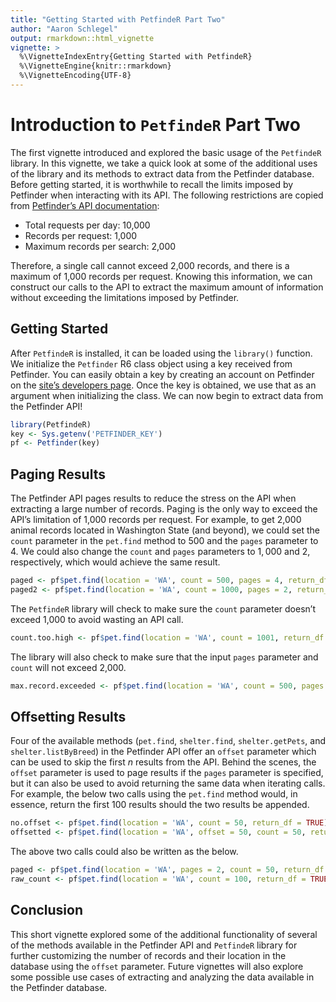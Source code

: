 ```yaml
---
title: "Getting Started with PetfindeR Part Two"
author: "Aaron Schlegel"
output: rmarkdown::html_vignette
vignette: >
  %\VignetteIndexEntry{Getting Started with PetfindeR}
  %\VignetteEngine{knitr::rmarkdown}
  %\VignetteEncoding{UTF-8}
---
```


# Introduction to `PetfindeR` Part Two

The first vignette introduced and explored the basic usage of the `PetfindeR` library. In this vignette, we take a quick look at some of the additional uses of the library and its methods to extract data from the Petfinder database. Before getting started, it is worthwhile to recall the limits imposed by Petfinder when interacting with its API. The following restrictions are copied from [Petfinder's API documentation](https://www.petfinder.com/developers/api-docs#restrictions):

* Total requests per day: 10,000
* Records per request: 1,000
* Maximum records per search: 2,000

Therefore, a single call cannot exceed 2,000 records, and there is a maximum of 1,000 records per request. Knowing this information, we can construct our calls to the API to extract the maximum amount of information without exceeding the limitations imposed by Petfinder.

## Getting Started

After `PetfindeR` is installed, it can be loaded using the `library()` function. We initialize the `Petfinder` R6 class object using a key received from Petfinder. You can easily obtain a key by creating an account on Petfinder on the [site's developers page](https://www.petfinder.com/developers/api-key). Once the key is obtained, we use that as an argument when initializing the class. We can now begin to extract data from the Petfinder API!

```r
library(PetfindeR)
key <- Sys.getenv('PETFINDER_KEY')
pf <- Petfinder(key)
```

## Paging Results

The Petfinder API pages results to reduce the stress on the API when extracting a large number of records. Paging is the only way to exceed the API's limitation of 1,000 records per request. For example, to get 2,000 animal records located in Washington State (and beyond), we could set the `count` parameter in the `pet.find` method to $500$ and the `pages` parameter to $4$. We could also change the `count` and `pages` parameters to $1,000$ and $2$, respectively, which would achieve the same result.

```r
paged <- pf$pet.find(location = 'WA', count = 500, pages = 4, return_df = TRUE)
paged2 <- pf$pet.find(location = 'WA', count = 1000, pages = 2, return_df = TRUE) # Returns the same as above
```

The `PetfindeR` library will check to make sure the `count` parameter doesn't exceed 1,000 to avoid wasting an API call.

```r
count.too.high <- pf$pet.find(location = 'WA', count = 1001, return_df = TRUE)
```

The library will also check to make sure that the input `pages` parameter and `count` will not exceed 2,000.

```r
max.record.exceeded <- pf$pet.find(location = 'WA', count = 500, pages = 5, return_df = TRUE)
```

## Offsetting Results

Four of the available methods (`pet.find`, `shelter.find`, `shelter.getPets`, and `shelter.listByBreed`) in the Petfinder API offer an `offset` parameter which can be used to skip the first $n$ results from the API. Behind the scenes, the `offset` parameter is used to page results if the `pages` parameter is specified, but it can also be used to avoid returning the same data when iterating calls. For example, the below two calls using the `pet.find` method would, in essence, return the first 100 results should the two results be appended.

```r
no.offset <- pf$pet.find(location = 'WA', count = 50, return_df = TRUE) # Get the first 50 results
offsetted <- pf$pet.find(location = 'WA', offset = 50, count = 50, return_df = TRUE) # Skip the first 25 results and get the next 50
```

The above two calls could also be written as the below.

```r
paged <- pf$pet.find(location = 'WA', pages = 2, count = 50, return_df = TRUE)
raw_count <- pf$pet.find(location = 'WA', count = 100, return_df = TRUE)
```

## Conclusion

This short vignette explored some of the additional functionality of several of the methods available in the Petfinder API and `PetfindeR` library for further customizing the number of records and their location in the database using the `offset` parameter. Future vignettes will also explore some possible use cases of extracting and analyzing the data available in the Petfinder database.
